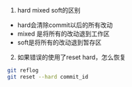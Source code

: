 1. hard mixed soft的区别
 - hard会清除commit以后的所有改动
 - mixed 是将所有的改动退到工作区
 - soft是将所有的改动退到暂存区
2. 如果错误的使用了reset hard，怎么恢复
``` bash
git reflog
git reset --hard commit_id
```